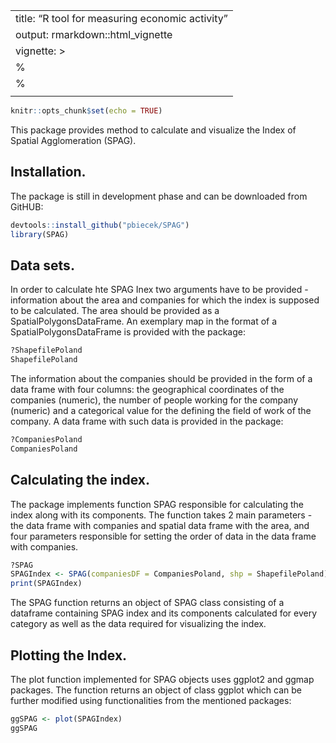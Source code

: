 
---
title: "R tool for measuring economic activity"
output: rmarkdown::html_vignette
vignette: >
  %\VignetteIndexEntry{SPAG_tutorial}
  %\VignetteEngine{knitr::rmarkdown}
  \usepackage[utf8]{inputenc}
---

```r
knitr::opts_chunk$set(echo = TRUE)
```

This package provides method to calculate and visualize the Index of Spatial Agglomeration (SPAG).

## Installation.

The package is still in development phase and can be downloaded from GitHUB:

```r
devtools::install_github("pbiecek/SPAG")
library(SPAG)
```

## Data sets.

In order to calculate hte SPAG Inex two arguments have to be provided - information about the area and companies for which the index is supposed to be calculated. The area should be provided as a SpatialPolygonsDataFrame. An exemplary map in the format of a SpatialPolygonsDataFrame is provided with the package:

```r
?ShapefilePoland
ShapefilePoland
```

The information about the companies should be provided in the form of a data frame with four columns: the geographical coordinates of the companies (numeric), the number of people working for the company (numeric) and a categorical value for the defining the field of work of the company. A data frame with such data is provided in the package:

```r
?CompaniesPoland
CompaniesPoland
```

## Calculating the index.

The package implements function SPAG responsible for calculating the index along with its components. The function takes 2 main parameters - the data frame with companies and spatial data frame with the area, and four parameters responsible for setting the order of data in the data frame with companies.

```r
?SPAG
SPAGIndex <- SPAG(companiesDF = CompaniesPoland, shp = ShapefilePoland)
print(SPAGIndex)
```

The SPAG function returns an object of SPAG class consisting of a dataframe containing SPAG index and its components calculated for every category as well as the data required for visualizing the index.

## Plotting the Index.

The plot function implemented for SPAG objects uses ggplot2 and ggmap packages. The function returns an object of class ggplot which can be further modified using functionalities from the mentioned packages:

```r
ggSPAG <- plot(SPAGIndex)
ggSPAG
```